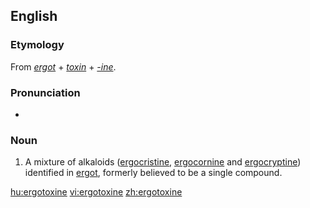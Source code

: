 ==English==

===Etymology===
From ''[[ergot]]'' + ''[[toxin]]'' + ''[[-ine]]''.

===Pronunciation===
* {{IPA|/ɜːɡəˈtɒksiːn/|lang=en}}

===Noun===
{{en-noun|-}}

# {{context|biochemistry|lang=en}} A mixture of alkaloids ([[ergocristine]], [[ergocornine]] and [[ergocryptine]]) identified in [[ergot]], formerly believed to be a single compound.

[[hu:ergotoxine]]
[[vi:ergotoxine]]
[[zh:ergotoxine]]
